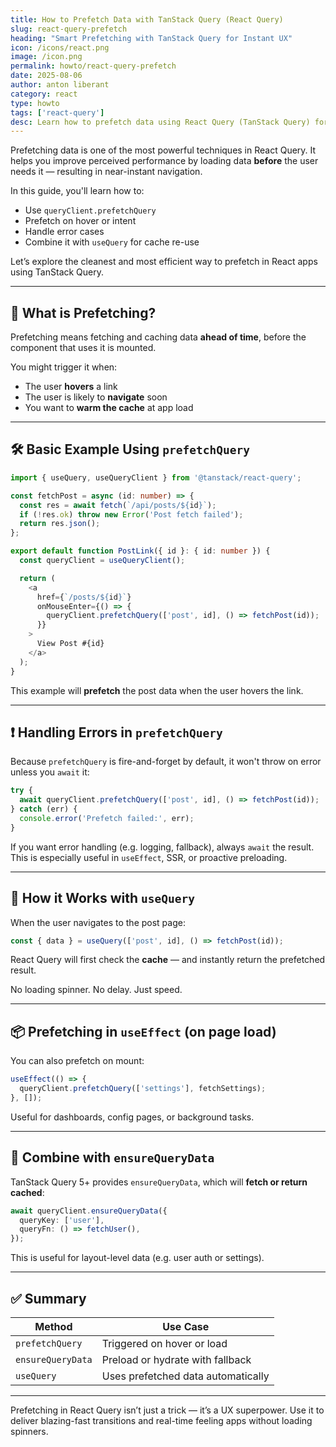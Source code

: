 ```yaml
---
title: How to Prefetch Data with TanStack Query (React Query)
slug: react-query-prefetch
heading: "Smart Prefetching with TanStack Query for Instant UX"
icon: /icons/react.png
image: /icon.png
permalink: howto/react-query-prefetch
date: 2025-08-06
author: anton liberant
category: react
type: howto
tags: ['react-query']
desc: Learn how to prefetch data using React Query (TanStack Query) for faster navigation and improved perceived performance in your React apps.
---
```


Prefetching data is one of the most powerful techniques in React Query. It helps you improve perceived performance by loading data **before** the user needs it — resulting in near-instant navigation.

In this guide, you'll learn how to:
- Use `queryClient.prefetchQuery`
- Prefetch on hover or intent
- Handle error cases
- Combine it with `useQuery` for cache re-use

Let’s explore the cleanest and most efficient way to prefetch in React apps using TanStack Query.

---

## 🧠 What is Prefetching?

Prefetching means fetching and caching data **ahead of time**, before the component that uses it is mounted.

You might trigger it when:
- The user **hovers** a link
- The user is likely to **navigate** soon
- You want to **warm the cache** at app load

---

## 🛠 Basic Example Using `prefetchQuery`

```ts
import { useQuery, useQueryClient } from '@tanstack/react-query';

const fetchPost = async (id: number) => {
  const res = await fetch(`/api/posts/${id}`);
  if (!res.ok) throw new Error('Post fetch failed');
  return res.json();
};

export default function PostLink({ id }: { id: number }) {
  const queryClient = useQueryClient();

  return (
    <a
      href={`/posts/${id}`}
      onMouseEnter={() => {
        queryClient.prefetchQuery(['post', id], () => fetchPost(id));
      }}
    >
      View Post #{id}
    </a>
  );
}
```

This example will **prefetch** the post data when the user hovers the link.

---

## ❗ Handling Errors in `prefetchQuery`

Because `prefetchQuery` is fire-and-forget by default, it won't throw on error unless you `await` it:

```ts
try {
  await queryClient.prefetchQuery(['post', id], () => fetchPost(id));
} catch (err) {
  console.error('Prefetch failed:', err);
}
```

If you want error handling (e.g. logging, fallback), always `await` the result. This is especially useful in `useEffect`, SSR, or proactive preloading.

---

## 🔄 How it Works with `useQuery`

When the user navigates to the post page:

```ts
const { data } = useQuery(['post', id], () => fetchPost(id));
```

React Query will first check the **cache** — and instantly return the prefetched result.

No loading spinner. No delay. Just speed.

---

## 📦 Prefetching in `useEffect` (on page load)

You can also prefetch on mount:

```ts
useEffect(() => {
  queryClient.prefetchQuery(['settings'], fetchSettings);
}, []);
```

Useful for dashboards, config pages, or background tasks.

---

## 🤝 Combine with `ensureQueryData`

TanStack Query 5+ provides `ensureQueryData`, which will **fetch or return cached**:

```ts
await queryClient.ensureQueryData({
  queryKey: ['user'],
  queryFn: () => fetchUser(),
});
```

This is useful for layout-level data (e.g. user auth or settings).

---

## ✅ Summary

| Method                 | Use Case                           |
|------------------------|-------------------------------------|
| `prefetchQuery`        | Triggered on hover or load         |
| `ensureQueryData`      | Preload or hydrate with fallback   |
| `useQuery`             | Uses prefetched data automatically |

---

Prefetching in React Query isn’t just a trick — it’s a UX superpower. Use it to deliver blazing-fast transitions and real-time feeling apps without loading spinners.

